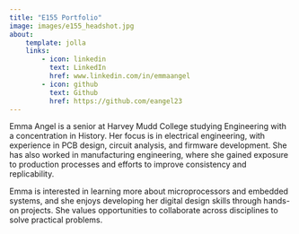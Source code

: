 ```yaml
---
title: "E155 Portfolio"
image: images/e155_headshot.jpg
about:
    template: jolla
    links:
        - icon: linkedin
          text: LinkedIn
          href: www.linkedin.com/in/emmaangel
        - icon: github
          text: Github
          href: https://github.com/eangel23
---
```


Emma Angel is a senior at Harvey Mudd College studying Engineering with a concentration in History. Her focus is in electrical engineering, with experience in PCB design, circuit analysis, and firmware development. She has also worked in manufacturing engineering, where she gained exposure to production processes and efforts to improve consistency and replicability.

Emma is interested in learning more about microprocessors and embedded systems, and she enjoys developing her digital design skills through hands-on projects. She values opportunities to collaborate across disciplines to solve practical problems.
